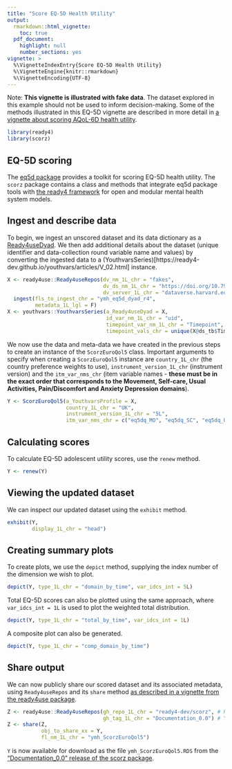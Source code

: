 ```yaml
---
title: "Score EQ-5D Health Utility"
output: 
  rmarkdown::html_vignette:
    toc: true
  pdf_document:
    highlight: null
    number_sections: yes
vignette: >
  %\VignetteIndexEntry{Score EQ-5D Health Utility}
  %\VignetteEngine{knitr::rmarkdown}
  %\VignetteEncoding{UTF-8}
---
```


Note: **This vignette is illustrated with fake data**. The dataset explored in this example should not be used to inform decision-making. Some of the methods illustrated in this EQ-5D vignette are described in more detail in [a vignette about scoring AQoL-6D health utility](V_01.html).

```r
library(ready4)
library(scorz)
```

## EQ-5D scoring
The [eq5d package](https://github.com/fragla/eq5d) provides a toolkit for scoring EQ-5D health utility. The  `scorz` package contains a class and methods that integrate eq5d package tools with [the ready4 framework](https://www.ready4-dev.com/) for open and modular mental health system models.

## Ingest and describe data
To begin, we ingest an unscored dataset and its data dictionary as a [Ready4useDyad](https://ready4-dev.github.io/ready4use/articles/V_02.html). We then add additional details about the dataset (unique identifier and data-collection round variable name and values) by converting the ingested data to a (YouthvarsSeries)[https://ready4-dev.github.io/youthvars/articles/V_02.html] instance.

```r
X <- ready4use::Ready4useRepos(dv_nm_1L_chr = "fakes",
                               dv_ds_nm_1L_chr = "https://doi.org/10.7910/DVN/W95KED",
                               dv_server_1L_chr = "dataverse.harvard.edu") %>%
  ingest(fls_to_ingest_chr = "ymh_eq5d_dyad_r4",
         metadata_1L_lgl = F) 
X <- youthvars::YouthvarsSeries(a_Ready4useDyad = X,
                                id_var_nm_1L_chr = "uid",
                                timepoint_var_nm_1L_chr = "Timepoint",
                                timepoint_vals_chr = unique(X@ds_tb$Timepoint))
```

We now use the data and meta-data we have created in the previous steps to create an instance of the `ScorzEuroQol5` class. Important arguments to specify when creating a `ScorzEuroQol5` instance are `country_1L_chr` (the country preference weights to use), `instrument_version_1L_chr` (instrument version) and the `itm_var_nms_chr` (item variable names - **these must be in the exact order that corresponds to the Movement, Self-care, Usual Activities, Pain/Discomfort and Anxiety Depression domains**).

```r
Y <- ScorzEuroQol5(a_YouthvarsProfile = X,
                   country_1L_chr = "UK",
                   instrument_version_1L_chr = "5L",
                   itm_var_nms_chr = c("eq5dq_MO", "eq5dq_SC", "eq5dq_UA", "eq5dq_PD", "eq5dq_AD"))
```

## Calculating scores
To calculate EQ-5D adolescent utility scores, use the `renew` method. 

```r
Y <- renew(Y)
```

## Viewing the updated dataset
We can inspect our updated dataset using the `exhibit` method. 

```r
exhibit(Y,
        display_1L_chr = "head")
```

## Creating summary plots
To create plots, we use the `depict` method, supplying the index number of the dimension we wish to plot.

```r
depict(Y, type_1L_chr = "domain_by_time", var_idcs_int = 5L)
```

Total EQ-5D scores can also be plotted using the same approach, where `var_idcs_int = 1L` is used to plot the weighted total distribution.

```r
depict(Y, type_1L_chr = "total_by_time", var_idcs_int = 1L)
```

A composite plot can also be generated.

```r
depict(Y, type_1L_chr = "comp_domain_by_time")
```

## Share output
We can now publicly share our scored dataset and its associated metadata, using `Ready4useRepos` and its `share` method [as described in a vignette from the ready4use package](https://ready4-dev.github.io/ready4use/articles/V_01.html).

```r
Z <- ready4use::Ready4useRepos(gh_repo_1L_chr = "ready4-dev/scorz", # Replace with details of your repo.
                               gh_tag_1L_chr = "Documentation_0.0") # You must have write permissions.
Z <- share(Z,
           obj_to_share_xx = Y,
           fl_nm_1L_chr = "ymh_ScorzEuroQol5")
```

`Y` is now available for download as the file `ymh_ScorzEuroQol5.RDS` from the ["Documentation_0.0" release of the scorz package](https://github.com/ready4-dev/scorz/releases/tag/Documentation_0.0).
